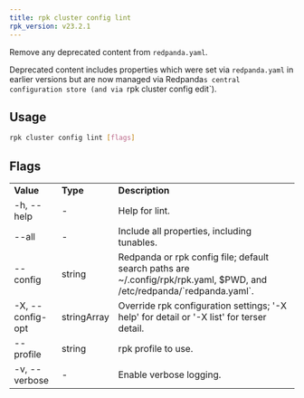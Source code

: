 ```yaml
---
title: rpk cluster config lint
rpk_version: v23.2.1
---
```


<head>
  <meta name="title" content="rpk cluster config lint | Redpanda Docs" />
  <meta name="description" content="rpk cluster config lint" />
  <link rel="canonical" href="https://docs.redpanda.com/docs/reference/rpk/rpk-cluster/rpk-cluster-config-lint/" />
</head>

Remove any deprecated content from `redpanda.yaml`.

Deprecated content includes properties which were set via `redpanda.yaml`
in earlier versions but are now managed via Redpanda`s central configuration store (and via `rpk cluster config edit`).

## Usage

```bash
rpk cluster config lint [flags]
```

## Flags

<table>
  <tbody>
    <tr>
      <td>
        <strong>Value</strong>
      </td>
      <td>
        <strong>Type</strong>
      </td>
      <td>
        <strong>Description</strong>
      </td>
    </tr>
    <tr>
      <td>-h, --help</td>
      <td>-</td>
      <td>Help for lint.</td>
    </tr>
    <tr>
      <td>--all</td>
      <td>-</td>
      <td>Include all properties, including tunables.</td>
    </tr>
    <tr>
      <td>--config</td>
      <td>string</td>
      <td>
        Redpanda or rpk config file; default search paths are
        ~/.config/rpk/rpk.yaml, $PWD, and /etc/redpanda/`redpanda.yaml`.
      </td>
    </tr>
    <tr>
      <td>-X, --config-opt</td>
      <td>stringArray</td>
      <td>
        Override rpk configuration settings; '-X help' for detail or '-X list'
        for terser detail.
      </td>
    </tr>
    <tr>
      <td>--profile</td>
      <td>string</td>
      <td>rpk profile to use.</td>
    </tr>
    <tr>
      <td>-v, --verbose</td>
      <td>-</td>
      <td>Enable verbose logging.</td>
    </tr>
  </tbody>
</table>
